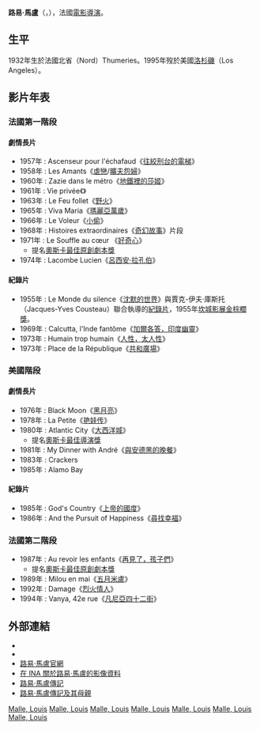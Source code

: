{{noteTA
|1=zh-hans:马勒;zh-hant:馬盧;
}}
{{Infobox entertainer
| type = 導演
| birth_date = {{birth date|1932|10|30}}
| birth_place = {{FRA}}[[諾爾省|諾爾省]][[蒂姆里|蒂姆里]]
| death_date = {{death date and age|1995|11|23|1932|10|30}}
| death_place = {{USA}}[[加利福尼亞州|加利福尼亞州]][[比佛利山|比佛利山]]
| spouse = Anne-Marie Deschodt（1965-1967）<br>[[坎娣絲·伯根|坎娣絲·伯根]]（1980-1995）
| children = 曼努埃爾·馬盧（1971-）<br>克洛伊·馬盧（1985-）<br>賈斯汀·馬勒
| baftaawards = '''最佳導演'''<br>1981年 《[[大西洋城_(電影)|大西洋城]]》<br>1988年 《[[再見了，孩子們|再見了，孩子們]]》
| cesarawards = '''最佳導演'''<br>1987年 《[[再見了，孩子們|再見了，孩子們]]》 <br> '''最佳電影'''<br>1987年 《[[再見了，孩子們|再見了，孩子們]]》<br> '''最佳劇本'''<br>1987年 《[[再見了，孩子們|再見了，孩子們]]》
| awards = '''[[坎城影展|坎城影展]][[金棕櫚獎|金棕櫚獎]]'''<br>1956年 《[[沈默的世界|沈默的世界]]》 <br> '''[[威尼斯影展|威尼斯影展]][[金獅獎|金獅獎]]'''<br>1980年 《[[大西洋城_(電影)|大西洋城]]》<br>1987年 《[[再見了，孩子們|再見了，孩子們]]》
| 姓名 = 
| 圖片 = Avec Malle et Modiano (cropped).jpg
| 圖片尺寸 = 250px
| 圖片簡介 = 《拉孔布·呂西安》上映时的路易·马卢
}}
'''路易·馬盧'''（{{lang-fr|'''Louis Malle'''}}，{{bd|1932年|10月30日|1995年|11月23日}}），法國[[電影導演|電影導演]]。

== 生平 ==
1932年生於法國北省（Nord）Thumeries。1995年歿於美國[[洛杉磯|洛杉磯]]（Los Angeles）。

== 影片年表 ==
=== 法國第一階段 ===
==== 劇情長片 ====
* 1957年 : Ascenseur pour l'échafaud《[[往絞刑台的電梯|往絞刑台的電梯]]》
* 1958年 : Les Amants《[[虐戀_(1958年電影)|虐戀]]/[[曠夫怨婦|曠夫怨婦]]》
* 1960年 : Zazie dans le métro《[[地鐵裡的莎姬|地鐵裡的莎姬]]》
* 1961年 : Vie privée《{{le|私生活 (1961年電影)|Vie privée|私生活}}》
* 1963年 : Le Feu follet《[[野火_(1963年電影)|野火]]》
* 1965年 : Viva Maria《[[瑪麗亞萬歲|瑪麗亞萬歲]]》
* 1966年 : Le Voleur《[[小偷_(1966年電影)|小偷]]》
* 1968年 : Histoires extraordinaires《[[奇幻故事_(1968年電影)|奇幻故事]]》片段
* 1971年 : Le Souffle au cœur 《[[好奇心_(1971年電影)|好奇心]]》
** 提名[[奧斯卡最佳原創劇本獎|奧斯卡最佳原創劇本獎]]
* 1974年 : Lacombe Lucien《[[呂西安·拉孔伯|呂西安·拉孔伯]]》

==== 紀錄片 ====
* 1955年 : Le Monde du silence《[[沈默的世界|沈默的世界]]》與賈克-伊夫·庫斯托（Jacques-Yves Cousteau）聯合執導的[[紀錄片|紀錄片]]，1955年[[坎城影展|坎城影展]][[金棕櫚獎|金棕櫚獎]]。
* 1969年 : Calcutta, l'Inde fantôme《[[加爾各答，印度幽靈|加爾各答，印度幽靈]]》 
* 1973年 : Humain trop humain《[[人性，太人性|人性，太人性]]》
* 1973年 : Place de la République《[[共和廣場|共和廣場]]》

=== 美國階段 ===
==== 劇情長片 ====
* 1976年 : Black Moon《[[黑月亮|黑月亮]]》
* 1978年 : La Petite《[[艳娃传|艳娃传]]》
* 1980年 : Atlantic City《[[大西洋城_(電影)|大西洋城]]》
**提名[[奧斯卡最佳導演獎|奧斯卡最佳導演獎]]
* 1981年 : My Dinner with André《[[與安德黑的晚餐|與安德黑的晚餐]]》
* 1983年 : Crackers
* 1985年 : Alamo Bay

==== 紀錄片 ====
* 1985年 : God's Country《[[上帝的國度|上帝的國度]]》
* 1986年 : And the Pursuit of Happiness《[[尋找幸福|尋找幸福]]》

=== 法國第二階段 ===
* 1987年 : Au revoir les enfants《[[再見了，孩子們|再見了，孩子們]]》
** 提名[[奧斯卡最佳原創劇本獎|奧斯卡最佳原創劇本獎]]
* 1989年 : Milou en mai《[[五月米盧|五月米盧]]》
* 1992年 : Damage《[[烈火情人|烈火情人]]》
* 1994年 : Vanya, 42e rue《[[凡尼亞四十二街|凡尼亞四十二街]]》

== 外部連結 ==
* {{IMDB|nm0001501}}
* {{douban people|1041233}}
* [http://www.nef-louismalle.com/ 路易·馬盧官網] {{Wayback|url=http://www.nef-louismalle.com/ |date=20210307003951 }}
* [http://www.ina.fr/archivespourtous/index.php?vue=corpus&code=C0524224394 在 INA 關於路易·馬盧的影像資料] {{Wayback|url=http://www.ina.fr/archivespourtous/index.php?vue=corpus&code=C0524224394 |date=20070311040617 }}
* [http://www.diplomatie.gouv.fr/mediasociete/cinema/promotion/diffusion_nc/collections/galerie/realisateurs/71.html 路易·馬盧傳記] {{Wayback|url=http://www.diplomatie.gouv.fr/mediasociete/cinema/promotion/diffusion_nc/collections/galerie/realisateurs/71.html |date=20200615191703 }}
* [http://www.thumeries.fr/Hist_Louis_Malle.htm 路易·馬盧傳記及其母親] {{Wayback|url=http://www.thumeries.fr/Hist_Louis_Malle.htm |date=20081027163204 }}
{{坎城影展評審團主席}}
{{凱薩獎最佳導演獎}}
{{英国电影学院奖最佳导演}}
{{英国电影学院奖终身成就奖}}
{{國家影評人協會獎最佳導演}}
{{法國新浪潮}}
{{Authority control}}

[[Category:法国导演|Malle, Louis]]
[[Category:1932年出生|Malle, Louis]]
[[Category:1995年逝世|Malle, Louis]]
[[Category:英国电影学院奖最佳导演得主|Malle, Louis]]
[[Category:坎城影展獲獎者|Malle, Louis]]
[[Category:凱撒電影獎獲得者|Malle, Louis]] 
[[Category:金狮奖获奖导演|Malle, Louis]]
